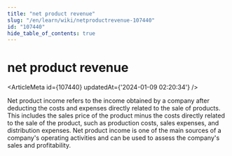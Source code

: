 ```yaml
---
title: "net product revenue"
slug: "/en/learn/wiki/netproductrevenue-107440"
id: "107440"
hide_table_of_contents: true
---
```



<Breadcrumbs current="net product revenue" />

# net product revenue

<ArticleMeta id={107440} updatedAt={'2024-01-09 02:20:34'} />
<div className='border-solid border-b border-t-0 my-4 border-[var(--ifm-color-gray-300)]' />

Net product income refers to the income obtained by a company after deducting the costs and expenses directly related to the sale of products. This includes the sales price of the product minus the costs directly related to the sale of the product, such as production costs, sales expenses, and distribution expenses. Net product income is one of the main sources of a company's operating activities and can be used to assess the company's sales and profitability.

